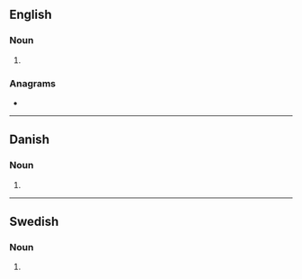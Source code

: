 {{also|Mediums|médiums|mèdiums}}
==English==

===Noun===
{{head|en|noun form}}

# {{plural of|en|medium}}

===Anagrams===
* {{anagrams|en|a=deimmsu|dummies}}

----

==Danish==

===Noun===
{{head|da|noun form|g=n}}

# {{inflection of|da|medium||indef|gen|s}}

----

==Swedish==

===Noun===
{{head|sv|noun form}}

# {{sv-noun-form-indef-gen|medium}}